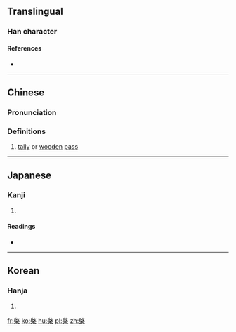 ==Translingual==

===Han character===
{{Han char|rn=75|rad=木|as=08|sn=12|four=78904|canj=HKD,IKD|ids=⿱𢼄木}}

====References====
* {{Han ref|kx=0534.020|dkj=14965|dj=0922.010|hdz=21239.070|uh=68E8|ud=26856|bh=D9C9|bd=55753}}

----

==Chinese==
{{zh-forms}}

===Pronunciation===
{{zh-pron
|m=qǐ
|c=kai2
|mc=y
|oc=y
|ma=
|cat=n
}}

===Definitions===
# [[tally]] or [[wooden]] [[pass]]

----

==Japanese==

===Kanji===
{{ja-kanji|grade=|rs=木08}}

# {{defn|lang=ja|sort=木08}}

====Readings====
* {{ja-readings|on=[[けい]] (kei), [[けん]] (ken)|kun=[[てがた]] (tegata)}}

----

==Korean==

===Hanja===
{{ko-hanja|hangeul=계|eumhun=|rv=gye|mr=kye|y=kyey}}

# {{defn|lang=ko|sort=木08}}

[[fr:棨]]
[[ko:棨]]
[[hu:棨]]
[[pl:棨]]
[[zh:棨]]